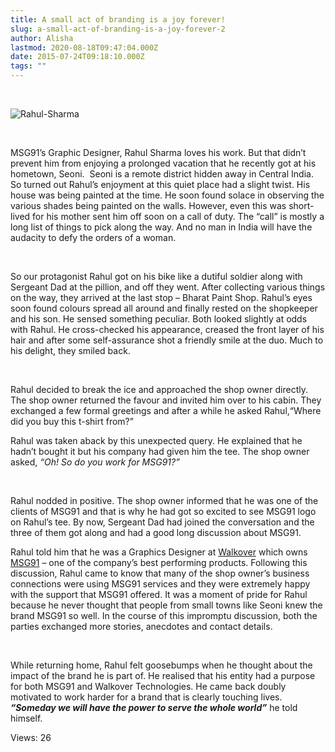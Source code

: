 ```yaml
---
title: A small act of branding is a joy forever!
slug: a-small-act-of-branding-is-a-joy-forever-2
author: Alisha
lastmod: 2020-08-18T09:47:04.000Z
date: 2015-07-24T09:18:10.000Z
tags: ""
---
```


 


![Rahul-Sharma](https://images-msg91.s3.ap-south-1.amazonaws.com/content/images/wordpress/2015/07/Rahul-Sharma.jpg)


 


MSG91’s Graphic Designer, Rahul Sharma loves his work. But that didn’t prevent him from enjoying a prolonged vacation that he recently got at his hometown, Seoni.  Seoni is a remote district hidden away in Central India. So turned out Rahul’s enjoyment at this quiet place had a slight twist. His house was being painted at the time. He soon found solace in observing the various shades being painted on the walls. However, even this was short-lived for his mother sent him off soon on a call of duty. The “call” is mostly a long list of things to pick along the way. And no man in India will have the audacity to defy the orders of a woman.


 


So our protagonist Rahul got on his bike like a dutiful soldier along with Sergeant Dad at the pillion, and off they went. After collecting various things on the way, they arrived at the last stop – Bharat Paint Shop. Rahul’s eyes soon found colours spread all around and finally rested on the shopkeeper and his son. He sensed something peculiar. Both looked slightly at odds with Rahul. He cross-checked his appearance, creased the front layer of his hair and after some self-assurance shot a friendly smile at the duo. Much to his delight, they smiled back.


 


Rahul decided to break the ice and approached the shop owner directly. The shop owner returned the favour and invited him over to his cabin. They exchanged a few formal greetings and after a while he asked Rahul,“Where did you buy this t-shirt from?”  

Rahul was taken aback by this unexpected query. He explained that he hadn’t bought it but his company had given him the tee. The shop owner asked, *“Oh! So do you work for MSG91?”*


 


Rahul nodded in positive. The shop owner informed that he was one of the clients of MSG91 and that is why he had got so excited to see MSG91 logo on Rahul’s tee. By now, Sergeant Dad had joined the conversation and the three of them got along and had a good long discussion about MSG91.


Rahul told him that he was a Graphics Designer at [Walkover](https://www.walkover.in/) which owns [MSG91](https://msg91.com/) – one of the company’s best performing products. Following this discussion, Rahul came to know that many of the shop owner’s business connections were using MSG91 services and they were extremely happy with the support that MSG91 offered. It was a moment of pride for Rahul because he never thought that people from small towns like Seoni knew the brand MSG91 so well. In the course of this impromptu discussion, both the parties exchanged more stories, anecdotes and contact details.


 


While returning home, Rahul felt goosebumps when he thought about the impact of the brand he is part of. He realised that his entity had a purpose for both MSG91 and Walkover Technologies. He came back doubly motivated to work harder for a brand that is clearly touching lives. ***“Someday we will have the power to serve the whole world”*** he told himself.


 Views: 26


